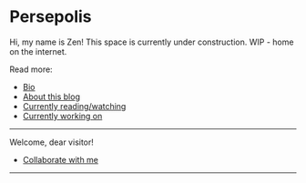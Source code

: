 
# Persepolis

Hi, my name is Zen! This space is currently under construction.
WIP - home on the internet.

Read more:
- [Bio](/about)
- [About this blog](/building-persepolis)
- [Currently reading/watching](/areas/media)
- [Currently working on](/projects/current/EXXA)

---

Welcome, dear visitor!

- [Collaborate with me](/collab)


---

